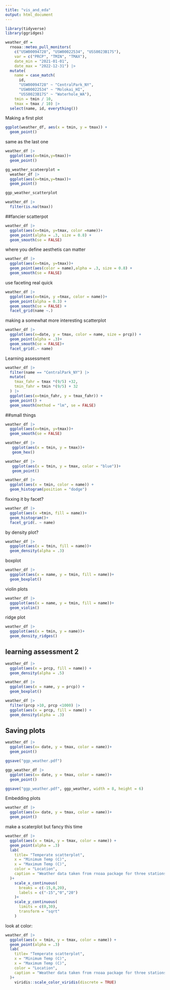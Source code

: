 ```yaml
---
title: "vis_and_eda"
output: html_document
---
```

```r
library(tidyverse)
library(ggridges)
```

```r
weather_df = 
  rnoaa::meteo_pull_monitors(
    c("USW00094728", "USW00022534", "USS0023B17S"),
    var = c("PRCP", "TMIN", "TMAX"), 
    date_min = "2021-01-01",
    date_max = "2022-12-31") |>
  mutate(
    name = case_match(
      id, 
      "USW00094728" ~ "CentralPark_NY", 
      "USW00022534" ~ "Molokai_HI",
      "USS0023B17S" ~ "Waterhole_WA"),
    tmin = tmin / 10,
    tmax = tmax / 10) |>
  select(name, id, everything())
```

Making a first plot
```r
ggplot(weather_df, aes(x = tmin, y = tmax)) +
  geom_point()

```

same as the last one
```r
weather_df |>
  ggplot(aes(x=tmin,y=tmax))+
  geom_point()
```

```r
gg_weather_scateerplot = 
  weather_df |>
  ggplot(aes(x=tmin,y=tmax))+
  geom_point()

ggp_weather_scatterplot
```

```r
weather_df |>
  filter(is.na(tmax))
```

##fancier scatterpot
```r
weather_df |>
  ggplot(aes(x=tmin, y=tmax, color =name))+
  geom_point(alpha = .3, size = 0.8) +
  geom_smooth(se = FALSE)
```


where you define aesthetis can matter
```r
weather_df |>
  ggplot(aes(x=tmin, y=tmax))+
  geom_point(aes(color = name),alpha = .3, size = 0.8) +
  geom_smooth(se = FALSE)

```

use faceting real quick
```r
weather_df |>
  ggplot(aes(x=tmin, y =tmax, color = name))+
  geom_point(alpha = 0.3) +
  geom_smooth(se = FALSE) +
  facet_grid(name ~.)
```


making a somewhat more interesting scatterplot
```r
weather_df |>
  ggplot(aes(x=date, y = tmax, color = name, size = prcp)) +
  geom_point(alpha = .3)+
  geom_smooth(se = FALSE)+
  facet_grid(.~ name)

```

Learning assessment
```r
weather_df |>
  filter(name == "CentralPark_NY") |>
  mutate(
    tmax_fahr = tmax *(9/5) +32,
    tmin_fahr = tmin *(9/5) + 32
  ) |>
  ggplot(aes(x=tmin_fahr, y = tmax_fahr)) + 
  geom_point() +
  geom_smooth(method = "lm", se = FALSE)

```


##small things 
```r
weather_df |>
  ggplot(aes(x=tmin, y=tmax))+
  geom_smooth(se = FALSE)
```

```r
weather_df |>
   ggplot(aes(x = tmin, y = tmax))+
   geom_hex()
```

```r
weather_df |>
   ggplot(aes(x = tmin, y = tmax, color = "blue"))+
   geom_point()
```


```r
weather_df |>
  ggplot(aes(x = tmin, color = name)) +
  geom_histogram(position = "dodge")

```


fixxing it by facet?
```r
weather_df |>
  ggplot(aes(x =tmin, fill = name))+
  geom_histogram()+
  facet_grid(. ~ name)

```

by density plot?
```r
weather_df |>
  ggpplot(aes(x = tmin, fill = name))+
  geom_density(alpha = .3)

```


boxplot
```r
weather_df |>
  ggpplot(aes(x = name, y = tmin, fill = name))+
  geom_boxplot()
```

violin plots
```r
weather_df |>
  ggpplot(aes(x = name, y = tmin, fill = name))+
  geom_violin()


```


ridge plot
```r
weather_df |>
  ggpplot(aes(x = tmin, y = name))+
  geom_density_ridges()
```


## learning assessment 2
```r
weather_df |>
  ggplot(aes(x = prcp, fill = name)) + 
  geom_density(alpha = .5) 

weather_df |>
  ggplot(aes(x = name, y = prcp)) + 
  geom_boxplot()

weather_df |>
  filter(prcp >10, prcp <1000) |>
  ggplot(aes(x = prcp, fill = name)) + 
  geom_density(alpha = .3)
```


## Saving plots
```r
weather_df |>
  ggplot(aes(x= date, y = tmax, color = name))+
  geom_point()

ggsave("ggp_weather.pdf")

ggp_weather_df |>
  ggplot(aes(x= date, y = tmax, color = name))+
  geom_point()

ggsave("ggp_weather.pdf", ggp_weather, width = 8, height = 6)
```


Embedding plots
```r
weather_df |>
  ggplot(aes(x= date, y = tmax, color = name))+
  geom_point()


```



make a scaterplot but fancy this time
```r
weather_df |>
  ggplot(aes(x = tmin, y = tmax, color = name)) +
  geom_point(alpha = .3)
  lab(
    title= "Temperate scatterplot", 
    x = "Minimum Temp (C)",
    x = "Maximum Temp (C)",
    color = "Location",
    caption = "Weather data taken from rnoaa package for three stations."
  )+
    scale_x_continuous(
      breaks = c(-15,0,20),
      labels = c("-15","0","20")
    )+
    scale_y_continuous(
      limits = c(0,30),
      transform = "sqrt"
    )
```

look at color:
```r
weather_df |>
  ggplot(aes(x = tmin, y = tmax, color = name)) +
  geom_point(alpha = .3)
  lab(
    title= "Temperate scatterplot", 
    x = "Minimum Temp (C)",
    x = "Maximum Temp (C)",
    color = "Location",
    caption = "Weather data taken from rnoaa package for three stations."
  )+
    viridis::scale_color_viridis(discrete = TRUE)
```



```r


```
